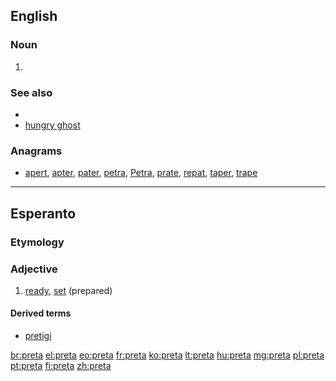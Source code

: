 ==English==

===Noun===
{{en-noun|?}}

# {{rfdef|lang=en}}

===See also===
* {{pedia}}
* [[hungry ghost]]

===Anagrams===
* [[apert#English|apert]], [[apter#English|apter]], [[pater#English|pater]], [[petra#English|petra]], [[Petra#English|Petra]], [[prate#English|prate]], [[repat#English|repat]], [[taper#English|taper]], [[trape#English|trape]]

----

==Esperanto==

===Etymology===
{{etyl|fr|eo}} {{term|prêt|lang=fr}}

===Adjective===
{{eo-adj}}

# [[ready]], [[set]] (prepared)

====Derived terms====
* [[pretigi]]

[[br:preta]]
[[el:preta]]
[[eo:preta]]
[[fr:preta]]
[[ko:preta]]
[[lt:preta]]
[[hu:preta]]
[[mg:preta]]
[[pl:preta]]
[[pt:preta]]
[[fi:preta]]
[[zh:preta]]